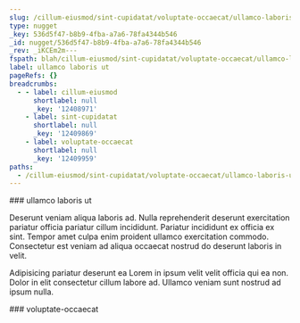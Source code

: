 ```yaml
---
slug: /cillum-eiusmod/sint-cupidatat/voluptate-occaecat/ullamco-laboris-ut
type: nugget
_key: 536d5f47-b8b9-4fba-a7a6-78fa4344b546
_id: nugget/536d5f47-b8b9-4fba-a7a6-78fa4344b546
_rev: _iKCEm2m---
fspath: blah/cillum-eiusmod/sint-cupidatat/voluptate-occaecat/ullamco-laboris-ut.md
label: ullamco laboris ut
pageRefs: {}
breadcrumbs:
  - - label: cillum-eiusmod
      shortlabel: null
      _key: '12408971'
    - label: sint-cupidatat
      shortlabel: null
      _key: '12409869'
    - label: voluptate-occaecat
      shortlabel: null
      _key: '12409959'
paths:
  - /cillum-eiusmod/sint-cupidatat/voluptate-occaecat/ullamco-laboris-ut
---
```


<NuggetArea>
<Nugget slug="/cillum-eiusmod/sint-cupidatat/voluptate-occaecat/ullamco-laboris-ut" type="nugget" _key="536d5f47-b8b9-4fba-a7a6-78fa4344b546" _id="nugget/536d5f47-b8b9-4fba-a7a6-78fa4344b546" _rev="_iKCEm2m---" fspath="blah/cillum-eiusmod/sint-cupidatat/voluptate-occaecat/ullamco-laboris-ut.md" label="ullamco laboris ut" paths="/cillum-eiusmod/sint-cupidatat/voluptate-occaecat/ullamco-laboris-ut">
<NuggetBody>
### ullamco laboris ut

Deserunt veniam aliqua laboris ad. Nulla reprehenderit deserunt exercitation pariatur officia pariatur cillum incididunt. Pariatur incididunt ex officia ex sint. Tempor amet culpa enim proident ullamco exercitation commodo. Consectetur est veniam ad aliqua occaecat nostrud do deserunt laboris in velit.

Adipisicing pariatur deserunt ea Lorem in ipsum velit velit officia qui ea non. Dolor in elit consectetur cillum labore ad. Ullamco veniam sunt nostrud ad ipsum nulla.

</NuggetBody>
<Breadcrumbs>
<Crumbs>
<Crumb _key="12408971" label="cillum-eiusmod" /><Crumb _key="12409869" label="sint-cupidatat" /><Crumb _key="12409959" label="voluptate-occaecat" />
</Crumbs>
</Breadcrumbs>
</Nugget>

<NuggetsInbound>
</NuggetsInbound>
<NuggetsOutbound>
</NuggetsOutbound>
</NuggetArea>
<PassagesInbound>
<Passage direction="inbound" type="passage" _key="12409959" _id="passage/12409959" _rev="_iKCEm2i---" label="voluptate-occaecat" passage="voluptate-occaecat" fspath="blah/cillum-eiusmod/sint-cupidatat/voluptate-occaecat" paths="/cillum-eiusmod/sint-cupidatat/voluptate-occaecat" slug="/cillum-eiusmod/sint-cupidatat/voluptate-occaecat">
<NuggetBody>
### voluptate-occaecat

</NuggetBody>
<Breadcrumbs>
<Crumbs>
<Crumb _key="12408971" label="cillum-eiusmod" /><Crumb _key="12409869" label="sint-cupidatat" />
</Crumbs>
</Breadcrumbs>
</Passage>

</PassagesInbound>
<PassagesOutbound>
</PassagesOutbound>